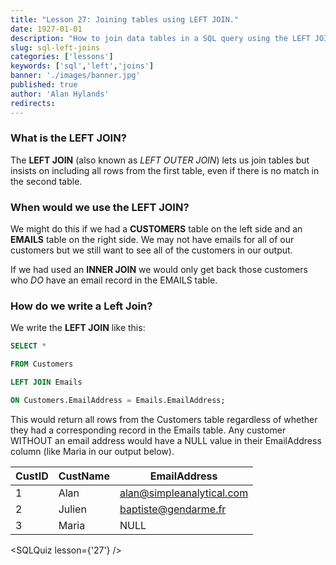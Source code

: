 ```yaml
---
title: "Lesson 27: Joining tables using LEFT JOIN."
date: 1927-01-01
description: "How to join data tables in a SQL query using the LEFT JOIN."
slug: sql-left-joins
categories: ['lessons']
keywords: ['sql','left','joins']
banner: './images/banner.jpg'
published: true
author: 'Alan Hylands'
redirects:
---
```


### What is the LEFT JOIN?

The **LEFT JOIN** (also known as _LEFT OUTER JOIN_) lets us join tables but insists on including all rows from the first table, even if there is no match in the second table.

### When would we use the LEFT JOIN?

We might do this if we had a **CUSTOMERS** table on the left side and an **EMAILS** table on the right side. We may not have emails for all of our customers but we still want to see all of the customers in our output.

If we had used an **INNER JOIN** we would only get back those customers who _DO_ have an email record in the EMAILS table.

### How do we write a Left Join?

We write the **LEFT JOIN** like this:

```sql
SELECT * 

FROM Customers 

LEFT JOIN Emails 

ON Customers.EmailAddress = Emails.EmailAddress;
```

This would return all rows from the Customers table regardless of whether they had a corresponding record in the Emails table. Any customer WITHOUT an email address would have a NULL value in their EmailAddress column (like Maria in our output below).

|CustID|CustName|EmailAddress|
|---|---|---|
|1|Alan|alan@simpleanalytical.com|
|2|Julien|baptiste@gendarme.fr|
|3|Maria|NULL|

<SQLQuiz lesson={'27'} /> 